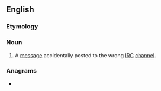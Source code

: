 ==English==

===Etymology===
{{prefix|en|mis|chan}}

===Noun===
{{en-noun}}

# {{lb|en|Internet|nonstandard}} A [[message]] accidentally posted to the wrong [[IRC]] [[channel]].

===Anagrams===
* {{anagrams|en|a=achimns|Machins|Mischna|chamsin|chimans|manchis}}